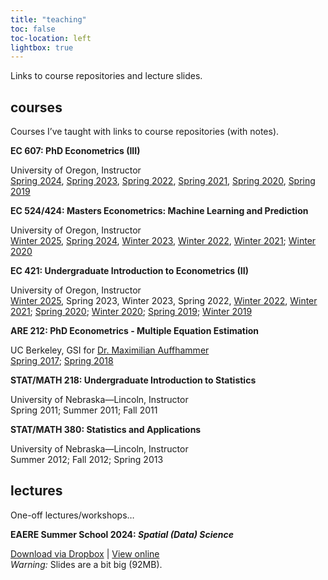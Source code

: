 ```yaml
---
title: "teaching"
toc: false
toc-location: left
lightbox: true
---
```


Links to course repositories and lecture slides.

## courses

Courses I've taught with links to course repositories (with notes).


__EC 607: PhD Econometrics (III)__

::: {.grid}
::: {.g-col-1}
:::
:::{.g-col-11}
University of Oregon, Instructor
<br>
[Spring 2024](https://github.com/edrubin/EC607S24), [Spring 2023](https://github.com/edrubin/EC607S23), [Spring 2022](https://github.com/edrubin/EC607S22), [Spring 2021](https://github.com/edrubin/EC607S21), [Spring 2020](https://github.com/edrubin/EC607S20), [Spring 2019](https://github.com/edrubin/EC525S19)
:::
:::

__EC 524/424: Masters Econometrics: Machine Learning and Prediction__

::: {.grid}
::: {.g-col-1}
:::
:::{.g-col-11}
University of Oregon, Instructor
<br>
[Winter 2025](https://github.com/edrubin/EC524W25), [Spring 2024](https://github.com/edrubin/EC524S24), [Winter 2023](https://github.com/edrubin/EC524W23), [Winter 2022](https://github.com/edrubin/EC524W22), [Winter 2021](https://github.com/edrubin/EC524W21); [Winter 2020](https://github.com/edrubin/EC524W20)
:::
:::

__EC 421: Undergraduate Introduction to Econometrics (II)__

::: {.grid}
::: {.g-col-1}
:::
:::{.g-col-11}
University of Oregon, Instructor
<br>
[Winter 2025](https://github.com/edrubin/EC421W25), Spring 2023, Winter 2023, Spring 2022, [Winter 2022](https://github.com/edrubin/EC421W22), [Winter 2021](https://github.com/edrubin/EC421W21); [Spring 2020](https://github.com/edrubin/EC421S20); [Winter 2020](https://github.com/edrubin/EC421W20); [Spring 2019](https://github.com/edrubin/EC421S19); [Winter 2019](https://github.com/edrubin/EC421W19)
:::
:::

__ARE 212: PhD Econometrics - Multiple Equation Estimation__

::: {.grid}
::: {.g-col-1}
:::
:::{.g-col-11}
UC Berkeley, GSI for [Dr. Maximilian Auffhammer](http://www.auffhammer.com)
<br>
[Spring 2017](https://edrub.in/ARE212/Spring2017/notes.html); [Spring 2018](https://edrub.in/ARE212)
:::
:::

__STAT/MATH 218: Undergraduate Introduction to Statistics__

::: {.grid}
::: {.g-col-1}
:::
:::{.g-col-11}
University of Nebraska—Lincoln, Instructor
<br>
Spring 2011; Summer 2011; Fall 2011
:::
:::

__STAT/MATH 380: Statistics and Applications__

::: {.grid}
::: {.g-col-1}
:::
::: {.g-col-11}
University of Nebraska—Lincoln, Instructor
<br>
Summer 2012; Fall 2012; Spring 2013
:::
:::

## lectures

One-off lectures/workshops...

__EAERE Summer School 2024: *Spatial (Data) Science*__

::: {.grid}
::: {.g-col-1}
:::
::: {.g-col-11}
[Download via Dropbox](https://www.dropbox.com/scl/fi/3xqez1prh5hwc0n2aut4j/slides-spatial-data.html?rlkey=lp4oclx7d0tdb6zks5a14qrc3&st=y425kxhk&dl=0) | [View online](https://rawcdn.githack.com/edrubin/edrubin.github.io/bcc75318e3f6a482b2da4060374622bf2bb138e4/Slides/slides-spatial-data.html?min=1)
<br>
*Warning:* Slides are a bit big (92MB).
:::
:::

